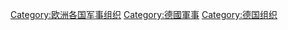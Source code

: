 [[Category:欧洲各国军事组织|Category:欧洲各国军事组织]]
[[Category:德國軍事|Category:德國軍事]]
[[Category:德国组织|Category:德国组织]]